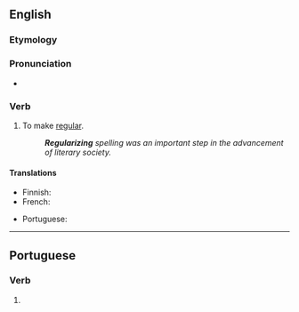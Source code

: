 ==English==

===Etymology===
{{suffix|en|regular|ize}}

===Pronunciation===
* {{IPA|en|/ˈɹɛɡjəlɚaɪz/}}

===Verb===
{{en-verb}}

# To make [[regular]].
#: '''''Regularizing''' spelling was an important step in the advancement of literary society.''

====Translations====
{{trans-top|to make regular}}
* Finnish: {{t|fi|säännöllistää}}
* French: {{t+|fr|régulariser}}
{{trans-mid}}
* Portuguese: {{t|pt|regularizar}}
{{trans-bottom}}

----

==Portuguese==

===Verb===
{{head|pt|verb form}}

# {{pt-verb-form-of|regularizar}}